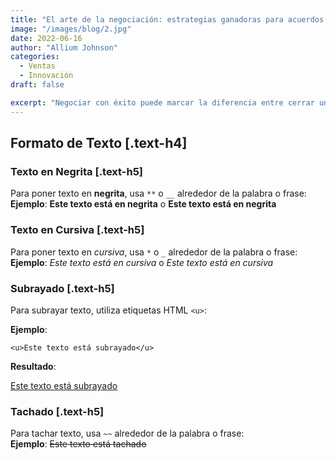 ```yaml
---
title: "El arte de la negociación: estrategias ganadoras para acuerdos comerciales"
image: "/images/blog/2.jpg"
date: 2022-06-16
author: "Allium Johnson"
categories:
  - Ventas
  - Innovación
draft: false

excerpt: "Negociar con éxito puede marcar la diferencia entre cerrar un gran acuerdo o perder una oportunidad estratégica. Aprende cómo dominar este arte."
---
```


## Formato de Texto [.text-h4]

### Texto en Negrita [.text-h5]

Para poner texto en **negrita**, usa `**` o `__` alrededor de la palabra o frase:  
**Ejemplo**: **Este texto está en negrita** o **Este texto está en negrita**

### Texto en Cursiva [.text-h5]

Para poner texto en *cursiva*, usa `*` o `_` alrededor de la palabra o frase:  
**Ejemplo**: _Este texto está en cursiva_ o _Este texto está en cursiva_

### Subrayado [.text-h5]

Para subrayar texto, utiliza etiquetas HTML `<u>`:

**Ejemplo**:

`<u>Este texto está subrayado</u>`

**Resultado**:

<u>Este texto está subrayado</u>

### Tachado [.text-h5]

Para tachar texto, usa `~~` alrededor de la palabra o frase:  
**Ejemplo**: ~~Este texto está tachado~~
